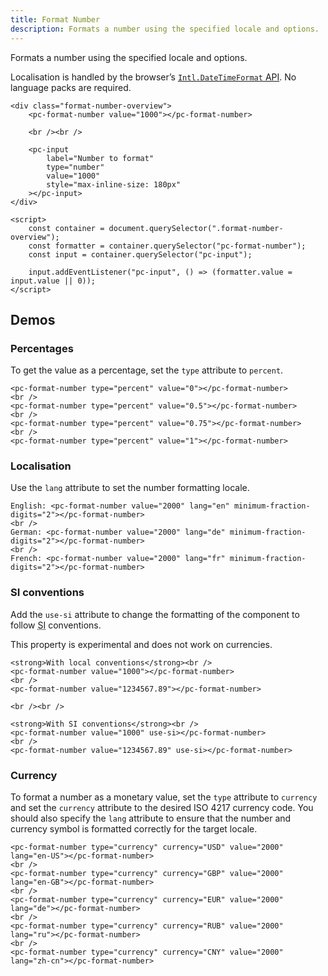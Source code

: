```yaml
---
title: Format Number
description: Formats a number using the specified locale and options.
---
```


Formats a number using the specified locale and options.

Localisation is handled by the browser’s [`Intl.DateTimeFormat` API](https://developer.mozilla.org/en-US/docs/Web/JavaScript/Reference/Global_Objects/Intl/DateTimeFormat). No language packs are required.

```demo:open
<div class="format-number-overview">
    <pc-format-number value="1000"></pc-format-number>

    <br /><br />

    <pc-input
        label="Number to format"
        type="number"
        value="1000"
        style="max-inline-size: 180px"
    ></pc-input>
</div>

<script>
    const container = document.querySelector(".format-number-overview");
    const formatter = container.querySelector("pc-format-number");
    const input = container.querySelector("pc-input");

    input.addEventListener("pc-input", () => (formatter.value = input.value || 0));
</script>
```

## Demos

### Percentages

To get the value as a percentage, set the `type` attribute to `percent`.

```demo
<pc-format-number type="percent" value="0"></pc-format-number>
<br />
<pc-format-number type="percent" value="0.5"></pc-format-number>
<br />
<pc-format-number type="percent" value="0.75"></pc-format-number>
<br />
<pc-format-number type="percent" value="1"></pc-format-number>
```

### Localisation

Use the `lang` attribute to set the number formatting locale.

```demo
English: <pc-format-number value="2000" lang="en" minimum-fraction-digits="2"></pc-format-number>
<br />
German: <pc-format-number value="2000" lang="de" minimum-fraction-digits="2"></pc-format-number>
<br />
French: <pc-format-number value="2000" lang="fr" minimum-fraction-digits="2"></pc-format-number>
```

### SI conventions <pc-icon library="default" icon-style="solid" name="flask" style="font-size: calc(var(--pc-font-size-smaller) * 0.9)"></pc-icon>

Add the `use-si` attribute to change the formatting of the component to follow <abbr title="International System of Units">SI</abbr> conventions.

<pc-callout appearance="primary">
    <pc-icon
        library="default"
        icon-style="solid"
        name="globe"
        slot="icon"
    ></pc-icon>
    This property is experimental and does not work on currencies.
</pc-callout>

```demo
<strong>With local conventions</strong><br />
<pc-format-number value="1000"></pc-format-number>
<br />
<pc-format-number value="1234567.89"></pc-format-number>

<br /><br />

<strong>With SI conventions</strong><br />
<pc-format-number value="1000" use-si></pc-format-number>
<br />
<pc-format-number value="1234567.89" use-si></pc-format-number>
```

### Currency

To format a number as a monetary value, set the `type` attribute to `currency` and set the `currency` attribute to the desired ISO 4217 currency code. You should also specify the `lang` attribute to ensure that the number and currency symbol is formatted correctly for the target locale.

```demo
<pc-format-number type="currency" currency="USD" value="2000" lang="en-US"></pc-format-number>
<br />
<pc-format-number type="currency" currency="GBP" value="2000" lang="en-GB"></pc-format-number>
<br />
<pc-format-number type="currency" currency="EUR" value="2000" lang="de"></pc-format-number>
<br />
<pc-format-number type="currency" currency="RUB" value="2000" lang="ru"></pc-format-number>
<br />
<pc-format-number type="currency" currency="CNY" value="2000" lang="zh-cn"></pc-format-number>
```

